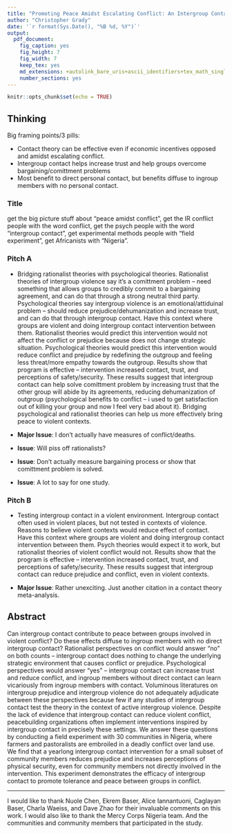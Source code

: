 ```yaml
---
title: "Promoting Peace Amidst Escalating Conflict: An Intergroup Contact Field Experiment in Nigeria - Abstract"
author: "Christopher Grady"
date: '`r format(Sys.Date(), "%B %d, %Y")`'
output:
  pdf_document:
    fig_caption: yes
    fig_height: 7
    fig_width: 7
    keep_tex: yes
    md_extensions: +autolink_bare_uris+ascii_identifiers+tex_math_single_backslash
    number_sections: yes
---
```


```r
knitr::opts_chunk$set(echo = TRUE)
```

## Thinking

Big framing points/3 pills:

- Contact theory can be effective even if economic incentives opposed and amidst escalating conflict.
- Intergroup contact helps increase trust and help groups overcome bargaining/comittment problems
- Most benefit to direct personal contact, but benefits diffuse to ingroup members with no personal contact.

### Title

get the big picture stuff about "peace amidst conflict", get the IR conflict people with the word conflict, get the psych people with the word "intergroup contact", get experimental methods people with "field experiment", get Africanists with "Nigeria".

### Pitch A

- Bridging rationalist theories with psychological theories.  Rationalist theories of intergroup violence say it's a comittment problem -- need something that allows groups to credibly commit to a bargaining agreement, and can do that through a strong neutral third party.  Psychological theories say intergroup violence is an emotional/attiduinal problem -- should reduce prejudice/dehumanization and increase trust, and can do that through intergroup contact.  Have this context where groups are violent and doing intergroup contact intervention between them.  Rationalist theories would predict this intervention would not affect the conflict or prejudice because does not change strategic situation.  Psychological theories would predict this intervention would reduce conflict and prejudice by redefining the outgroup and feeling less threat/more empathy towards the outgroup.  Results show that program is effective -- intervention increased contact, trust, and perceptions of safety/security.  These results suggest that intergroup contact can help solve comittment problem by increasing trust that the other group will abide by its agreements, reducing dehumanization of outgroup (psychological benefits to conflict -- i used to get satisfaction out of killing your group and now I feel very bad about it).  Bridging psychological and rationalist theories can help us more effectively bring peace to violent contexts.

- **Major Issue**: I don't actually have measures of conflict/deaths.
- **Issue**: Will piss off rationalists?
- **Issue**: Don't actually measure bargaining process or show that comittment problem is solved.
- **Issue**: A lot to say for one study.

### Pitch B

- Testing intergroup contact in a violent environment.  Intergroup contact often used in violent places, but not tested in contexts of violence.  Reasons to believe violent contexts would reduce effect of contact.  Have this context where groups are violent and doing intergroup contact intervention between them.  Psych theories would expect it to work, but rationalist theories of violent conflict would not.  Results show that the program is effective -- intervention increased contact, trust, and perceptions of safety/security.  These results suggest that intergroup contact can reduce prejudice and conflict, even in violent contexts.

- **Major Issue**: Rather unexciting.  Just another citation in a contact theory meta-analysis.


## Abstract

Can intergroup contact contribute to peace between groups involved in violent conflict?  Do these effects diffuse to ingroup members with no direct intergroup contact?  Rationalist perspectives on conflict would answer "no" on both counts -- intergroup contact does nothing to change the underlying strategic environment that causes conflict or prejudice.  Psychological perspectives would answer "yes" -- intergroup contact can increase trust and reduce conflict, and ingroup members without direct contact can learn vicariously from ingroup members with contact<!--Chris: work on this? -->.  Voluminous literatures on intergroup prejudice and intergroup violence do not adequately adjudicate between these perspectives because few if any studies of intergroup contact test the theory in the context of active intergroup violence.  Despite the lack of evidence that intergroup contact can reduce violent conflict, peacebuilding organizations often implement interventions inspired by intergroup contact in precisely these settings.  We answer these questions by conducting a field experiment with 30 communities in Nigeria, where farmers and pastoralists are embroiled in a deadly conflict over land use.  We find that a yearlong intergroup contact intervention for a small subset of community members reduces prejudice and increases perceptions of physical security, even for community members not directly involved in the intervention.  This experiment demonstrates the efficacy of intergroup contact to promote tolerance and peace between groups in conflict.

*******
I would like to thank Nuole Chen, Ekrem Baser, Alice Iannantuoni, Caglayan Baser, Charla Waeiss, and Dave Zhao for their invaluable comments on this work.  I would also like to thank the Mercy Corps Nigeria team.  And the communities and community members that participated in the study.

<!--
# Scacco abstract
Can positive social contact between members of antagonistic groups reduce prejudice and discrimination? Despite extensive research on social contact, observational studies are difficult to interpret because prejudiced people may select out of contact with out-group members. We overcome this problem by conducting an education-based, randomized field experiment—the Urban Youth Vocational Training program (UYVT)—with 849 randomly sampled Christian and Muslim young men in riot-prone Kaduna, Nigeria. After sixteen weeks of positive intergroup social contact, we find no changes in prejudice, but heterogeneous-class subjects discriminate significantly less against out-group members than subjects in homogeneous classes.  We trace this finding to increased discrimination by homogeneous-class subjects compared to non-UYVT study participants, and we highlight potentially negative consequences of in-group social contact. By focusing on skill-building instead of peace messaging, our intervention minimizes reporting bias and offers strong experimental evidence that intergroup social contact can alter behavior in constructive ways, even amid violent conflict.

# Enos abstract
The effect of intergroup contact has long been a question central to social scientists. As
political and technological changes bring increased interstate immigration, understanding
intergroup contact and demographic change is increasingly important to policy and scientifc
debates. Unfortunately, limitations in causal inference with observational data and the
practical inability to experiment on demographic context have constrained scholars' ability to
speak to the effects of intergroup contact. Here I report the results of an experiment testing
the causal effects of prolonged intergroup contact in which Spanish-speaking confederates
were randomly assigned to be inserted, for an extended period, into the daily routines of
unknowing Anglo-whites living in homogeneous communities in the United States, thus
simulating the conditions of demographic change. The result of this controlled experiment
is a signifcant shift toward exclusionary attitudes among treated subjects. However there is
evidence that the initial aversion diminishes over time. This experiment demonstrates that
even very minor demographic change causes strong exclusionary reactions.
-->